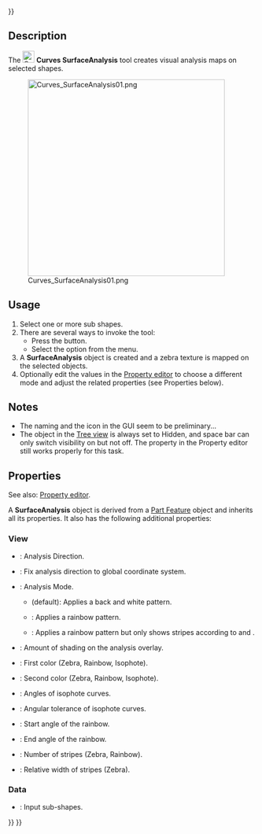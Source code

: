<languages/>
{{UnfinishedDocu{{#translation:}}}}

{{Docnav
|[[Curves_RotationSweep|RotationSweep]]
|[[Curves_DraftAnalysis|DraftAnalysis]]
|[[Curves_Workbench|Curves]]
|IconL=Curves_RotationSweep.svg
|IconR=Curves_DraftAnalysis.svg
|IconC=Curves_workbench_icon.svg
}}

{{GuiCommand
|Name=Curves SurfaceAnalysis
|MenuLocation=Surfaces → Title
|Workbenches=[[Curves_Workbench|Curves]]
}}

==Description==

The [[Image:Curves_SurfaceAnalysis.svg|24px]] '''Curves SurfaceAnalysis''' tool creates visual analysis maps on selected shapes.

[[Image:Curves_SurfaceAnalysis01.png|400px]]

{{Caption|Different analysis modes applied to a sphere. Left to right: none, Zebra, Rainbow, Isophote}}

==Usage==

# Select one or more sub shapes.
# There are several ways to invoke the tool:
#* Press the {{Button|[[Image:Curves_ZebraTool.svg|16px]] [[Curves_SurfaceAnalysis|Title]]}} button.
#* Select the {{MenuCommand|Surfaces → [[Image:Curves_ZebraTool.svg|16px]] Title}} option from the menu.
# A '''SurfaceAnalysis''' object is created and a zebra texture is mapped on the selected objects.
# Optionally edit the values in the [[Property_editor|Property editor]] to choose a different mode and adjust the related properties (see Properties below).

==Notes==

* The naming and the icon in the GUI seem to be preliminary...
* The object in the [[Tree_view|Tree view]] is always set to Hidden, and space bar can only switch visibility on but not off. The {{PropertyData|Visibility}} property in the Property editor still works properly for this task.


==Properties==

See also: [[Property_editor|Property editor]].

A '''SurfaceAnalysis''' object is derived from a [[Part_Feature|Part Feature]] object and inherits all its properties. It also has the following additional properties:

===View===

{{TitleProperty|AnalysisMode}}

* {{PropertyView|Direction|Vector}}: Analysis Direction.
* {{PropertyView|Fixed|Bool}}: Fix analysis direction to global coordinate system.
* {{PropertyView|Mode|Enumeration}}: Analysis Mode.
** {{Value|Zebra}} (default): Applies a back and white pattern.
** {{Value|Rainbow}}: Applies a rainbow pattern.
** {{Value|Isophote}}: Applies a rainbow pattern but only shows stripes according to {{PropertyView|IsoAngles}} and {{PropertyView|IsoTolerance}}.
* {{PropertyView|Shading|FloatConstraint}}: Amount of shading on the analysis overlay.

{{TitleProperty|AnalysisOptions}}

* {{PropertyView|Color1|Color}}: First color (Zebra, Rainbow, Isophote).
* {{PropertyView|Color2|Color}}: Second color (Zebra, Rainbow, Isophote).
* {{PropertyView|IsoAngles|FloatList}}: Angles of isophote curves.
* {{PropertyView|IsoTolerance|Float}}: Angular tolerance of isophote curves.
* {{PropertyView|RainbowAngle1|FloatConstraint}}: Start angle of the rainbow.
* {{PropertyView|RainbowAngle2|FloatConstraint}}: End angle of the rainbow.
* {{PropertyView|StripesNumber|Integer}}: Number of stripes (Zebra, Rainbow).
* {{PropertyView|StripesRatio|FloatConstraint}}: Relative width of stripes (Zebra).

===Data===

{{TitleProperty|Group}}

* {{PropertyData|Sources|LinkList|Dynamic}}: Input sub-shapes.



{{Docnav
|[[Curves_RotationSweep|RotationSweep]]
|[[Curves_DraftAnalysis|DraftAnalysis]]
|[[Curves_Workbench|Curves]]
|IconL=Curves_RotationSweep.svg
|IconR=Curves_DraftAnalysis.svg
|IconC=Curves_workbench_icon.svg
}}

{{Curves Tools navi{{#translation:}}}}
{{Userdocnavi{{#translation:}}}}